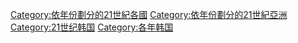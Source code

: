 [[Category:依年份劃分的21世紀各國|Category:依年份劃分的21世紀各國]]
[[Category:依年份劃分的21世紀亞洲|Category:依年份劃分的21世紀亞洲]]
[[Category:21世纪韩国|Category:21世纪韩国]]
[[Category:各年韩国|Category:各年韩国]]